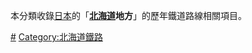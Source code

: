 本分類收錄[[日本|日本]]的「'''[[北海道|北海道]]地方'''」的歷年鐵道路線相關項目。
{{日本地理地方區劃分類導航|鐵路路線}}
{{Commonscat|Railway lines in Hokkaido prefecture}}
[[Category:日本各地域鐵路線|#]]
[[Category:北海道鐵路|Category:北海道鐵路]]